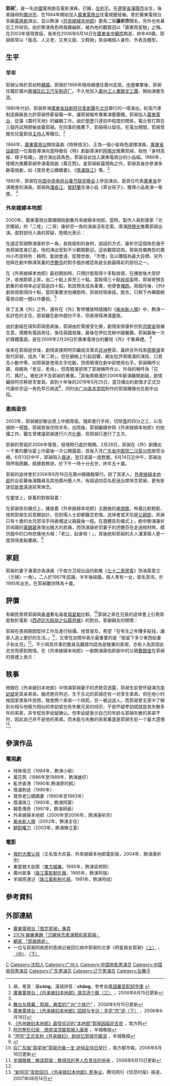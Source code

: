 {{藝人
| 姓名 = 郭昶
| 類型 = 男演員
| 圖片 = Guo Chang.jpg
| 圖片尺寸 = 
| 圖片簡介 =
| 原名 = 
| 英文名 = 
| 綽號 = 廣東周星馳、內地周星馳、二佬、康祈宗
| 國籍 = {{PRC}}
| 民族 =
| 籍貫 =
| 出生日期 = {{birth date|1956|10|31}}
| 出生地點 = {{CHN}}[[遼寧省|遼寧省]][[瀋陽市|瀋陽市]]
| 逝世日期 = {{death date and age|2006|6|14|1956|10|31}}
| 逝世地點 = {{CHN}}[[廣東省|廣東省]][[廣州市|廣州市]]
| 職業 = 演員
| 語言 = [[粵語|粵語]]、[[普通話|普通話]]
| 教育程度 = 中學
| 配偶 = {{marriage|[[潘結_(演員)|潘結]] |1987|2006|end=survived}}
| 兒女 = 一女
| 代表作 = [[外來媳婦本地郎|外來媳婦本地郎]]
| 活躍年代 = 1984年至2006年
| 網站 = 
| 獎項 =  
}}

'''郭昶'''<ref>昶，粵音：廠'''cóng'''，漢語拼音：'''chǎng'''，參考自[http://humanum.arts.cuhk.edu.hk/Lexis/lexi-can/ 粵語審音配詞字庫] {{Wayback|url=http://humanum.arts.cuhk.edu.hk/Lexis/lexi-can/ |date=20110221121712 }}</ref>{{BD|1956年|10月31日|2006年|6月14日|catIdx=G郭}}，是一名[[中國|中國]]電視劇及電影演員，已婚，[[左利手|左利手]]。在[[遼寧省|遼寧省]][[瀋陽市|瀋陽市]]出生，後來隨母到[[廣州市|廣州市]]，在1984年開始加入[[廣東電視台|廣東電視台]]往電視圈發展。曾於廣東電視台多齣[[電視劇|電視劇]]演出，並以飾演《[[外來媳婦本地郎|外來媳婦本地郎]]》要角二哥'''康祈宗'''聞名，另外也有幕后工作经验。由於飾演角色時風趣幽默，被內地的觀眾冠以「廣東周星馳」之稱。在2003年發現胃癌，後來在2006年6月14日在[[廣東省中醫院|廣東省中醫院]]病逝，終年49歲。郭昶經常以「瘦高、人又老、又黑又瘦、又鞋揪」來自嘲個人身形、外表及體型。

==生平==
===早年===
郭昶父母於其幼時[[離婚|離婚]]。郭昶於1966年隨母親遷往廣州定居。[[中學|中學]]畢業後，郭昶任職於廣州[[黄埔区|黄埔区]][[红卫汽车制造厂|红卫汽车制造厂]]。不久他加入[[廣州工人業餘文工團|廣州工人業餘文工團]]，開始演藝生涯。

1980年代初，郭昶參演[[廣東省話劇院兒童劇團|廣東省話劇院兒童劇團]]在[[北京|北京]]舉行的一場演出。紅衛汽車制造廠廠長允許郭昶停薪留職一年，讓郭昶報考專業演藝團體。郭昶加入[[廣東電台|廣東電台]]，從事《農村天地》的編輯工作。由於[[學歷|學歷]]只達初中程度的關係，電台曾打算在三個月試用期後放棄郭昶。在同事的推薦下，郭昶得以留任。在電台期間，郭昶曾擔任兒童節目[[主持人|主持人]]等職位。<ref name="r1">[http://www.gdtv.com.cn/column/guochang/bzbd.asp?NewsID=39429 廣東電視台：《外来媳妇本地郎》演员逐个数（三）] {{webarchive|url=https://web.archive.org/web/20070928154639/http://www.gdtv.com.cn/column/guochang/bzbd.asp?NewsID=39429 |date=2007-09-28 }}，2006年6月15日更新</ref>

1984年，[[廣東電視台|廣東電視台]]開拍喜劇《特殊情況》，正為一個小偷角色選擇演員。[[廣東省話劇院|廣東省話劇院]]一位黃姓導演向當時擔任《特》劇副導演的[[陸曉光|陸曉光]]推薦郭昶，指他「身材高瘦、樣子有趣」，適合演出該角色。郭昶自此加入廣東電視台的小品組。1986年，陸曉光推薦郭昶參演電視劇《萬花筒》，是郭昶嶄露頭角之作。郭昶其後亦參演多齣電視劇，如《寶貝老公嬌嬌妻》、《[[情滿珠江|情滿珠江]]》等。<ref name="r1"/>

1992年，郭昶在[[中国中央电视台春节联欢晚会|中国中央电视台春节联欢晚会]]上參加演出，是首位代表[[廣東省|廣東省]]參演晚會的演員。郭昶與[[潘長江|潘長江]]、[[黎舒蘭|黎舒蘭]]合演小品《草台班子》，獲得小品表演一等獎。
<ref name="gdtv_39427">[http://www.gdtv.com.cn/column/guochang/mtbd.asp?NewsID=39427 舞台与银幕：郭昶，典型的广州“个体户”] {{webarchive|url=https://web.archive.org/web/20070928155529/http://www.gdtv.com.cn/column/guochang/mtbd.asp?NewsID=39427 |date=2007-09-28 }}，2006年6月15日更新</ref>

===外來媳婦本地郎===
2000年，廣東電視台籌備開拍劇集外來媳婦本地郎。當時，製作人員對康家「光宗耀祖」的「二佬」（二哥）康祈宗一角的演員沒有定案。導演[[陸曉光|陸曉光]]推薦郭昶出演。面對部份人員的質疑，陸曉光表示：

{{Cquote|在廣州市演[[个体工商户|個體戶]]就他（郭昶）最強了<ref name="gdtv_39427"/>; …… 演那些整天耍花樣的角色非他莫屬。<ref name="r1"/>|陸曉光}}

在選定郭昶飾演康祈宗一角，長挑瘦削的身材，說話的方式，康祈宗這個角色幾乎為郭昶度身訂造。他的演出受到不少觀眾歡迎。這些觀眾認為，郭昶具備典型的廣州小市民特色：精明、能說會道、狡猾世故、「市儈」及以賺錢為最大目標。另外他與在劇中飾演其妻的[[虎艷芬|虎艷芬]]的對手戲亦被認為是全劇最精彩的部份之一。

在《外來媳婦本地郎》最初開拍時，只預計能取得十多點收視，在播放後大受好評，收視節節上昇，由二十點上昇至三十點。當取得三十點[[收视率|收视率]]時，郭昶曾預言劇集的收視率必定超逾四十點，若該預言成為事實，他便會[[裸跑|裸跑]]。兩個月後，《外》劇收視取得四十點，當同事要求他裸跑時，郭昶兌現承諾，脫衣，只剩下內褲圍繞電視台跑一圈以作慶祝。<ref name="r4">[http://www.gdtv.com.cn/column/guochang/video/03.htm 廣東電視台：《外来媳妇本地郎》回顾与专访：寻觅“宗”迹（下）] {{webarchive|url=https://web.archive.org/web/20070818155147/http://www.gdtv.com.cn/column/guochang/video/03.htm |date=2007-08-18 }}，2006年6月18日</ref>

除了主演《外》之外，還有在《外》暫停播放時插播的《[[柴米新人類|柴米新人類]]》中，飾演一名好色的主任，郭昶雖在劇中戲份不多，但表現得淋漓盡致。

由於劇組在得知郭昶患病後，郭昶由於需接受化療，劇情安排康祈宗到[[河南省|河南省]]發展生意，偶爾有電話來往，後往英國發展，最後在伊拉克辦中國餐廳。郭昶最後一次於媒體露面，是在2006年2月28日於廣東電視台的慶祝《外》千集典禮。
<ref>[http://www.southcn.com/news/gdnews/rw/200606150224.htm 《外地媳妇本地郎》最受欢迎的“本地郎”郭昶因癌症去世] {{Wayback|url=http://www.southcn.com/news/gdnews/rw/200606150224.htm |date=20080412053621 }}，南方网</ref>

後來在郭昶逝世後，劇情直接把阿宗編成流落去[[非洲|非洲]]整容，最終另外找來[[周曉濱|周曉濱]]來取代郭昶，成為「新二哥」，但在網絡上引起迴響，網友批評周曉濱的演技、口音及小動作等。如郭昶是使用左手吃飯，但周曉濱在劇中卻使用右手。郭昶稱呼父親、母親為「老豆、老母」，但周曉濱卻用了郭昶稱呼外父、外母的稱呼為「花打、媽打」。被批評不及郭昶的專業。<ref>[http://www.ycwb.com/ycwb/2007-07/13/content_1548325.htm 阿宗整形归来　周晓滨顶替郭昶入康家] {{webarchive|url=https://web.archive.org/web/20070930022330/http://www.ycwb.com/ycwb/2007-07/13/content_1548325.htm |date=2007-09-30 }}，羊城晚报</ref>其後周曉濱於2009年辭演離開劇組，劇情編排阿宗移居天堂島。直到十年後的2019年5月25日，當日播出的剧情才正式交代康祈宗這一角色早已病逝<ref>[https://ent.sina.com.cn/v/m/2019-05-27/doc-ihvhiews4901573.shtml "阿宗"正式告别《外来媳妇》 剧组忆郭昶齐飙泪] {{Wayback|url=https://ent.sina.com.cn/v/m/2019-05-27/doc-ihvhiews4901573.shtml |date=20190527093211 }}，羊城晚报</ref>，同时由[[广州美术学院|广州美术学院]]制作的郭昶雕像也在剧中出现。

===患病逝世===
2003年，郭昶被診斷出患上中期胃癌，隨即進行手術，切除[[胃|胃]]的四分之三，以及摘除一個[[腎|腎]]。郭昶其後住院半年。出院後，郭昶繼續參與《外來媳婦本地郎》的拍攝工作。醫生曾建議郭昶進行六次[[化療|化療]]，但郭昶只進行了五次。

郭昶的胃癌於2006年復發，發現時已處於晚期。2月28日，郭昶在《外》劇播出一千集的慶功宴上作最後一次公開露面，其後入住[[广东省中医院|广东省中医院二沙島分院]]接受治療。6月13日中午，郭昶陷入[[昏迷|昏迷]]，翌日凌晨一度甦醒。6月14日近中午，郭昶出現呼吸困難，經搶救無效，於下午一時十分去世，終年五十歲。

郭昶的追悼會於2006年6月18日在廣州殯儀館舉行。除了其家人、[[外來媳婦本地郎|外來媳婦本地郎]]的台前幕後演職員及其他廣州藝人外，有超過四百名影迷出席悼念郭昶，更有影迷從[[新会区|新會]]遠道前來悼念。

在靈堂上，掛着的對聯寫着：

{{Cquote|千集傳奇嘆失魂二佬慢走，百年之約惜違誓郭昶歸來}}

在郭昶告別儀式上，播放着《外來媳婦本地郎》主題曲的[[串燒歌|串燒歌]]，佈置比較輕鬆，按照郭昶生前意願設計。但到場人士卻都難忍悲傷。追悼會當天恰是[[父親節|父親節]]，郭昶只有十歲的女兒郭洵手持香燭送父親最後一程。在遺體告別儀式上，劇中飾演康祈宗母親的[[黃錦裳|黃錦裳]]表現出極大的悲痛，而饰演康祈宗妻子的虎艷芬在走過棺材時，模仿戲中的口吻悲痛地大喊：「老公，起身啦！」，其後她和郭昶的夫人潘潔兩人更一度哭得差點暈厥。<ref>{{cite web |title=演员郭昶追悼会举行 400余名影迷自发送行(图) |url=http://ent.sina.com.cn/s/m/2006-06-19/11241128080.html |website=新浪娱乐 |accessdate=2019-05-29 |date=2006-06-19 |archive-date=2019-05-29 |archive-url=https://web.archive.org/web/20190529031410/http://ent.sina.com.cn/s/m/2006-06-19/11241128080.html |dead-url=no }}</ref>

==家庭==
郭昶的妻子潘潔亦為演員（于南方卫视出品的剧集《[[七十二家房客|七十二家房客]]》饰演莫爱兰（兰姨）一角）。二人於1987年認識，半年後結婚。兩人育有一女，取名郭洵，於1995年出生，在郭昶離世時為十歲。

==評價==
有網民曾將郭昶與[[香港|香港]]著名諧星[[周星馳|周星馳]]比較。<ref>[http://et.21cn.com/topic/star/neidi/guochang/2006/06/16/2616283.shtml 叹广东版"周星驰"郭昶沧桑一生 追悼会18日举行] {{webarchive|url=https://web.archive.org/web/20060621161408/http://et.21cn.com/topic/star/neidi/guochang/2006/06/16/2616283.shtml |date=2006-06-21 }}，南方都市報，2006年6月16日更新</ref>郭昶之弟在兄長的追悼會上引用周星馳於電影《[[西遊記大結局之仙履奇緣|西遊記大結局之仙履奇緣]]》的對白，答謝親友的關懷：

{{Cquote|曾經有一份珍貴的感激放在我面前……如果上天能再给我一次機會，我希望对大家說‘多謝晒’（多謝了）。如果要给它加上一個期限，我希望是到永遠。}}

郭昶在患病期間堅持工作及進行拍攝。他曾提及，希望「在有生之年賺多點钱，讓家人過上更好的生活。」<ref>[http://www.gdtv.com.cn/column/guochang/mtbd.asp?NewsID=39440 羊城晚報：解读郭昶：靠得住的男人负责任的爸爸] {{webarchive|url=https://web.archive.org/web/20070928154959/http://www.gdtv.com.cn/column/guochang/mtbd.asp?NewsID=39440 |date=2007-09-28 }}，2006年6月15日更新</ref>，又曾在訪問中表示最重要的是「能留下多少東西給妻子和女兒」<ref name="r4" />。不少與其共事的藝員及觀眾均認為是敬業的表現，亦有人為其因此去世而感到惋惜。在《外來媳婦本地郎》一劇飾演康伯即劇中的父親[[龔錦堂|龔錦堂]]在郭昶的喪禮上表示：

{{Cquote|希望做父親的人都能珍惜自己的生命，保重自己的身體。 <ref>[http://www.gdtv.com.cn/column/guochang/video/05.htm 廣東電視台《今日關注》：郭昶告别儀式] {{webarchive|url=https://web.archive.org/web/20070818155318/http://www.gdtv.com.cn/column/guochang/video/05.htm |date=2007-08-18 }}，2006年6月18日</ref>|龔錦堂}}

==轶事==
根据在《外来媳妇本地郎》中饰演郭昶妻子的虎艳芬透露，郭昶生前曾怀疑演员[[李幼斌|李幼斌]]是其亲弟弟。据虎艳芬所述，生于东北的郭昶还有一对孪生弟弟。但在他小时候因家里条件贫困，致使两个弟弟一个病死，另一被迫送人。而郭昶曾无意中了解到长相与他极为相似的李幼斌也有失散兄弟的经历，于是怀疑李幼斌就是其失散多年的弟弟，并专程找李幼斌确认。但李幼斌表示自己的年龄与郭昶失散的弟弟不符，因此自己并不是他的弟弟。而未能与失散的弟弟重逢是郭昶生前一个最大遗憾<ref>[http://ent.qq.com/a/20070814/000143.htm “新阿宗”变脸回归 《外来媳妇本地郎》惹争议]，腾讯网引《信息时报》报道，2007年08月14日</ref>。

==參演作品==
===電視劇===
* 特殊情況（1984年，飾演小偷）
* 萬花筒（1986年至1989年，飾演雄仔）
* 亂世香港（1990年,飾演廖时鹤）
* 情滿荆途（1990年）
* 寶貝老公嬌嬌妻（1990年至1993年）
* 情滿珠江（1993年，飾演阿蒙）
* 韓愈傳奇（1997年，飾演師爺）
* 外來媳婦本地郎（2000年至2006年，飾演康祈宗）
* [[柴米新人類|柴米新人類]]（2002年，飾演主任）
* [[絕對權力_(電視劇)|絕對權力]]（2003年，飾演陳立夏）

===電影===
* [[我的大嚿父母|我的大嚿父母]]（又名皆大欢喜，外來媳婦本地郎電影版，2004年，飾演康祈宗）
* 東星號大劫案（[[東方娛樂|東方娛樂]]，1995年，飾演梁炳照）　
* 廣州故事（[[珠江電影制片廠|珠江電影制片廠]]，1995年，飾演阿強）
* 羊城奇遇记（[[珠江電影制片廠|珠江電影制片廠]]，1991年，飾演阿成）

==參考資料==
{{reflist}}

==外部連結==
*[https://web.archive.org/web/20060630023858/http://www.gdtv.com.cn/column/guochang/index.asp 廣東電視台「懷念郭昶」專頁]
*[https://web.archive.org/web/20060822163818/http://et.21cn.com/topic/star/guochang/index.shtml 21CN 娛樂專題「沉痛悼念表演藝術家郭昶」]
*[http://ent.163.com/special/00031V15/guochangbingshi.html 網易 「郭昶病逝」] {{Wayback|url=http://ent.163.com/special/00031V15/guochangbingshi.html |date=20071121074608 }}
*一位与郭昶同病房的患病记者回忆病中郭昶的文章《明星病友郭昶》[http://blog.sina.com.cn/s/blog_5836f9cd0100bgi5.html （上）] {{Wayback|url=http://blog.sina.com.cn/s/blog_5836f9cd0100bgi5.html |date=20160304100629 }}、[http://blog.sina.com.cn/s/blog_5836f9cd0100bgi8.html （中）]、[http://blog.sina.com.cn/s/blog_5836f9cd0100bgia.html （下）] {{Wayback|url=http://blog.sina.com.cn/s/blog_5836f9cd0100bgia.html |date=20160304083050 }}

{{DEFAULTSORT:G郭}}
[[Category:郭姓|C]]
[[Category:沈阳人|Category:沈阳人]]
[[Category:广州人|Category:广州人]]
[[Category:中国电影男演员|Category:中国电影男演员]]
[[Category:中国电视男演员|Category:中国电视男演员]]
[[Category:广东男演员|Category:广东男演员]]
[[Category:辽宁男演员|Category:辽宁男演员]]
[[Category:左撇子|Category:左撇子]]